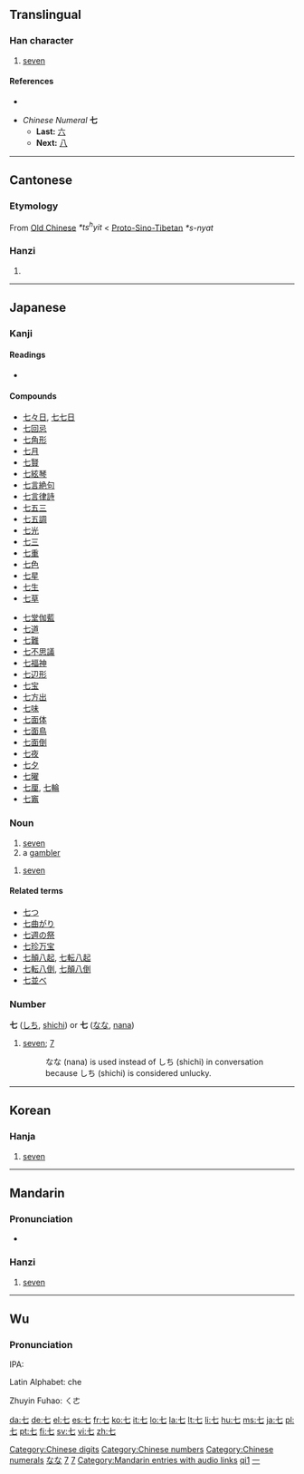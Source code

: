 {{rfc|Etymology as level 2 header}}
{{also|柒}}<!-- may be replaced by zh-forms -->
==Translingual==
{{Han stroke|[[Image:七-order.gif]]<br />The top-most horizontal stroke<br />is done from left to right.  The<br />vertical line and bottom-most<br />horizontal line are done as one<br />stroke, from top-left to bottom-right. }}

===Han character===
{{Han char|rn=1|rad=一|as=01|sn=2|four=4071<sub>0</sub>|canj=十山 (JU)}}

# [[seven]]

====References====
* {{Han ref|kx=0075.070|dkj=00006|hdz=10003.030|uh=4E03|ud=19971|bh=A443|bd=42051}}

* ''Chinese Numeral'' '''七'''
** '''Last:''' [[六]]
** '''Next:''' [[八]]

[[Category:Chinese digits]]
[[Category:Chinese numbers]]
[[Category:Chinese numerals]]

----

==Cantonese==

===Etymology===
From [[Old Chinese]] ''*ts<sup>h</sup>yit'' < [[Proto-Sino-Tibetan]] ''*s-nyat''

===Hanzi===
{{yue-hanzi|jyut=|y=chat1}}

# {{defn|Cantonese}}

----

==Japanese==

===Kanji===
{{ja-kanji|grade=1|rs=一01}}

====Readings====
* {{ja-readings|on=[[しち]] (''shichi'')|kun=[[なな]] (''nana''), [[ななつ]] ([[七つ]], ''nanatsu''), [[なの]] (''nano'')|nanori=[[し]] (''shi''), [[しっ]] (''shit''), [[な]] (''na''), [[ひち]] (''hichi'')}}

====Compounds====
{{top2}}
* [[七々日]], [[七七日]]
* [[七回忌]]
* [[七角形]]
* [[七月]]
* [[七賢]]
* [[七絃琴]]
* [[七言絶句]]
* [[七言律詩]]
* [[七五三]]
* [[七五調]]
* [[七光]]
* [[七三]]
* [[七重]]
* [[七色]]
* [[七星]]
* [[七生]]
* [[七草]]
{{mid2}}
* [[七堂伽藍]]
* [[七道]]
* [[七難]]
* [[七不思議]]
* [[七福神]]
* [[七辺形]]
* [[七宝]]
* [[七方出]]
* [[七味]]
* [[七面体]]
* [[七面鳥]]
* [[七面倒]]
* [[七夜]]
* [[七夕]]
* [[七曜]]
* [[七厘]], [[七輪]]
* [[七竈]]
{{bottom}}

===Noun===
{{ja-noun|k|hira=なな|rom=nana}}

# [[seven]]
# a [[gambler]]
{{ja-noun|k|hira=しち|rom=shichi}}
# [[seven]]

====Related terms====
* [[七つ]]
* [[七曲がり]]
* [[七週の祭]]
* [[七珍万宝]]
* [[七顛八起]], [[七転八起]]
* [[七転八倒]], [[七顛八倒]]
* [[七並べ]]

===Number===
'''七''' ([[しち]], [[shichi]]) or '''七''' ([[なな]], [[nana]])

# [[seven]]; [[7]]
#: なな (nana) is used instead of しち (shichi) in conversation because しち (shichi) is considered unlucky.

[[Category:1000 Japanese basic words|なな]]
[[Category:Japanese numbers|7]]

----

==Korean==

===Hanja===
{{ko-hanja|hangeul=칠|rv=chil|mr=ch'il|y=chil|eumhun=일곱|ehrv=ilgop|ehmr=ilgop|ehy=ilkop}}

# [[seven]]

[[Category:Korean numbers|7]]

----

==Mandarin==

===Pronunciation===
* {{audio|zh-qī.ogg|audio}}

===Hanzi===
{{cmn-hanzi|pin=[[qī]] ([[qi1]]), [[shǎng]] ([[shang3]])|wg=ch'i<sup>1</sup>, shang<sup>3</sup>}}

# [[seven]]

----

==Wu==
{{zh-attention}}
===Pronunciation===
IPA:

Latin Alphabet: che

Zhuyin Fuhao: ㄑㄜ

[[Category:Mandarin entries with audio links]]
[[Category:zh-cn:Numbers|qi1]]
[[Category:zh-tw:Numbers|一]]

[[da:七]]
[[de:七]]
[[el:七]]
[[es:七]]
[[fr:七]]
[[ko:七]]
[[it:七]]
[[lo:七]]
[[la:七]]
[[lt:七]]
[[li:七]]
[[hu:七]]
[[ms:七]]
[[ja:七]]
[[pl:七]]
[[pt:七]]
[[fi:七]]
[[sv:七]]
[[vi:七]]
[[zh:七]]